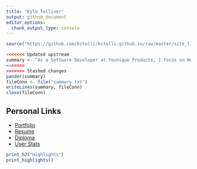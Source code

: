 ```yaml
---
title: "Kyle Tolliver"
output: github_document
editor_options: 
  chunk_output_type: console
---
```


```r
source("https://github.com/kctolli/kctolli.github.io/raw/master/site_libs/site.R")
```

```r
<<<<<<< Updated upstream
summary <- "As a Software Developer at Younique Products, I focus on Web Development and Data Systems. I have gained experience with JavaScript (Node JS, Express JS, JQuery, Vanilla), Data Systems (Dynamodb-AWS, MySQL, Oracle, R, Excel), Docker, NPM, among others. I received my Bachelor’s (BS) from BYU-Idaho in Software Engineering with minors in Computer Engineering and Data Science. I love to learn new things and solve problems."
=======
>>>>>>> Stashed changes
pander(summary)
fileConn <- file("summary.txt")
writeLines(summary, fileConn)
close(fileConn)
```

## Personal Links
  
- [Portfolio](https://kctolli.github.io/)
- [Resume](https://kctolli.github.io/Resume/)
- [Diploma](https://kctolli.github.io/site_libs/images/diploma.pdf)
- [User Stats](https://kctolli.github.io/kctolli/stats.html)

```r
print_h2("Highlights")
print_highlights() 
```